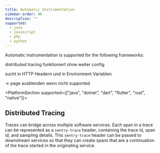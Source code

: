 ```yaml
---
title: Automatic Instrumentation
sidebar_order: 40
description: ""
supported:
  - java
  - javascript
  - php
  - python
---
```


Automatic instrumentation is supported for the following frameworks:

distributed tracing funktioniert ohne weiter config

sucht in HTTP Headern und in Environment Variablen

-> page ausblenden wenn nicht supported

<PlatformSection supported={["java", "dotnet", "dart", "flutter", "rust", "native"]}>

## Distributed Tracing

Traces can bridge across multiple software services. Each span in a trace can be represented as a `sentry-trace` header, containing the trace id, span id, and sampling details. This `sentry-trace` header can be passed to downstream services so that they can create spans that are a continuation of the trace started in the originating service.

<PlatformContent includePath="performance/distributed-tracing" />

</PlatformSection>
